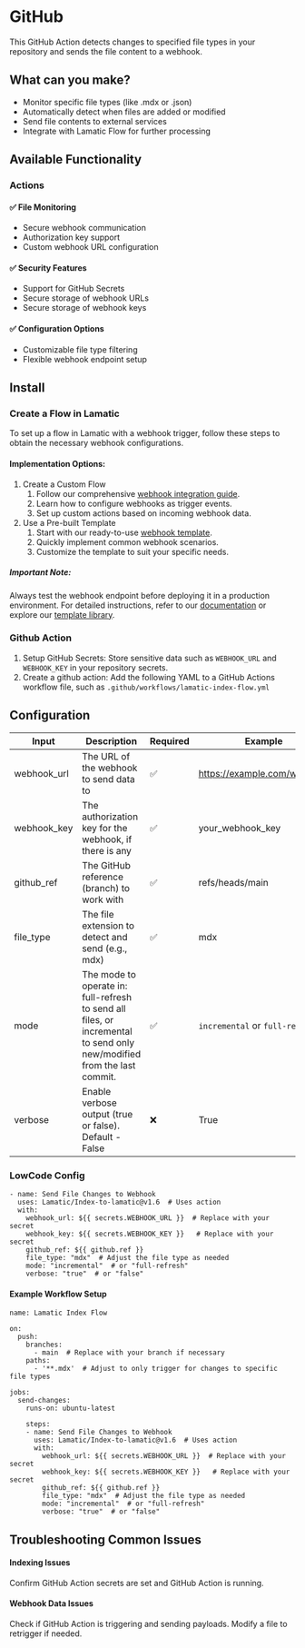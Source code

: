 # GitHub

This GitHub Action detects changes to specified file types in your repository and sends the file content to a webhook. 

## What can you make? 
- Monitor specific file types (like .mdx or .json)
- Automatically detect when files are added or modified
- Send file contents to external services
- Integrate with Lamatic Flow for further processing


## Available Functionality

### Actions
#### ✅  File Monitoring
- Secure webhook communication
- Authorization key support
- Custom webhook URL configuration

#### ✅  Security Features
- Support for GitHub Secrets
- Secure storage of webhook URLs
- Secure storage of webhook keys

#### ✅  Configuration Options
- Customizable file type filtering
- Flexible webhook endpoint setup

## Install
### Create a Flow in Lamatic
To set up a flow in Lamatic with a webhook trigger, follow these steps to obtain the necessary webhook configurations.
#### Implementation Options:
1. Create a Custom Flow
    1. Follow our comprehensive [webhook integration guide](https://lamatic.ai/docs/interface/webhooks).
    1. Learn how to configure webhooks as trigger events.
    1. Set up custom actions based on incoming webhook data.
1. Use a Pre-built Template
    1. Start with our ready-to-use [webhook template](https://hub.lamatic.ai/templates/index-from-github).
    1. Quickly implement common webhook scenarios.
    1. Customize the template to suit your specific needs.
  
##### Important Note:
Always test the webhook endpoint before deploying it in a production environment. For detailed instructions, refer to our [documentation](https://lamatic.ai/docs/interface/webhooks) or explore our [template library](https://hub.lamatic.ai/templates/index-from-github).

### Github Action
1. Setup GitHub Secrets: Store sensitive data such as `WEBHOOK_URL` and `WEBHOOK_KEY` in your repository secrets.
1. Create a github action: Add the following YAML to a GitHub Actions workflow file, such as `.github/workflows/lamatic-index-flow.yml`

## Configuration
| Input | Description | Required | Example |
|---|---|---|---|
| webhook_url | The URL of the webhook to send data to | ✅  | https://example.com/webhook | webhook_key | 
| webhook_key | The authorization key for the webhook, if there is any | ✅  | your_webhook_key  |
| github_ref | The GitHub reference (branch) to work with | ✅  | refs/heads/main  |
| file_type | The file extension to detect and send (e.g., mdx) | ✅  | mdx  |
| mode | The mode to operate in: full-refresh to send all files, or incremental to send only new/modified from the last commit. | ✅  | `incremental` or `full-refresh`  |
| verbose | Enable verbose output (true or false). Default - False | ❌ | True  |

### LowCode Config 
```
- name: Send File Changes to Webhook
  uses: Lamatic/Index-to-lamatic@v1.6  # Uses action
  with:
    webhook_url: ${{ secrets.WEBHOOK_URL }}  # Replace with your secret
    webhook_key: ${{ secrets.WEBHOOK_KEY }}   # Replace with your secret
    github_ref: ${{ github.ref }}
    file_type: "mdx"  # Adjust the file type as needed
    mode: "incremental"  # or "full-refresh"
    verbose: "true"  # or "false"
```

#### Example Workflow Setup
```
name: Lamatic Index Flow

on:
  push:
    branches:
      - main  # Replace with your branch if necessary
    paths: 
      - '**.mdx'  # Adjust to only trigger for changes to specific file types

jobs:
  send-changes:
    runs-on: ubuntu-latest
    
    steps:
    - name: Send File Changes to Webhook
      uses: Lamatic/Index-to-lamatic@v1.6  # Uses action
      with:
        webhook_url: ${{ secrets.WEBHOOK_URL }}  # Replace with your secret
        webhook_key: ${{ secrets.WEBHOOK_KEY }}   # Replace with your secret
        github_ref: ${{ github.ref }}
        file_type: "mdx"  # Adjust the file type as needed
        mode: "incremental"  # or "full-refresh"
        verbose: "true"  # or "false"
```

## Troubleshooting Common Issues

#### Indexing Issues
Confirm GitHub Action secrets are set and GitHub Action is running.

#### Webhook Data Issues
Check if GitHub Action is triggering and sending payloads. Modify a file to retrigger if needed.
